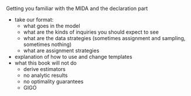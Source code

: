 
Getting you familiar with the MIDA and the declaration part

- take our format:
  - what goes in the model
  - what are the kinds of inquiries you should expect to see
  - what are the data strategies (sometimes assignment and sampling, sometimes nothing)
  - what are assignment strategies
- explanation of how to use and change templates
- what this book will not do 
  - derive estimators
  - no analytic results
  - no optimality guarantees
  - GIGO
